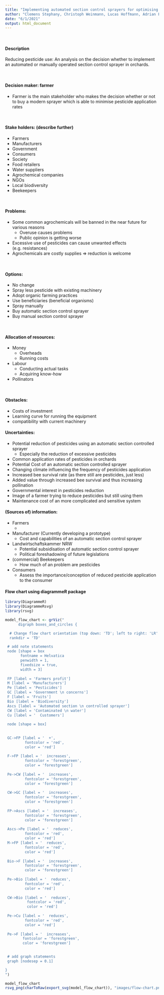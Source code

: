 ```yaml
---
title: "Implementing automated section control sprayers for optimising pesticide application in orchards"
author: "Clemens Stephany, Christoph Weinmann, Lucas Hoffmann, Adrian Fülle, Jasper Hackling"
date: "6/1/2021"
output: html_document
---
```


\ 

#### Description   
Reducing pesticide use: An analysis on the decision whether to implement an automated or manually operated section control sprayer in orchards.

\ 

#### Decision maker: farmer   
* Farmer is the main stakeholder who makes the decision whether or not to buy a modern sprayer which is able to minimise pesticide application rates

\ 

#### Stake holders: (describe further)
* Farmers 
* Manufacturers 
* Government 
* Consumers 
* Society 
* Food retailers 
* Water suppliers 
* Agrochemical companies 
* NGOs 
* Local biodiversity
* Beekeepers

\ 

#### Problems:    
* Some common agrochemicals will be banned in the near future for various reasons
  + Overuse causes problems 
  + Public opinion is getting worse   
* Excessive use of pesticides can cause unwanted effects (e.g. resistances)  
* Agrochemicals are costly supplies $\Rightarrow$ reduction is welcome  

\ 

#### Options:  
* No change 
* Spray less pesticide with existing machinery 
* Adopt organic farming practices 
* Use beneficiaries (beneficial organisms)
* Spray manually 
* Buy automatic section control sprayer
* Buy manual section control sprayer

\ 

#### Allocation of resources:  
* Money
  + Overheads
  + Running costs 
* Labour 
  + Conducting actual tasks 
  + Acquiring know-how
* Pollinators  

\ 

#### Obstacles:  
* Costs of investment
* Learning curve for running the equipment 
* compatibility with current machinery

#### Uncertainties:  
* Potential reduction of pesticides using an automatic section controlled sprayer
  + Especially the reduction of excessive pesticides
* Common application rates of pesticides in orchards
* Potential Cost of an automatic section controlled sprayer
* Changing climate influencing the frequency of pesticides application
* Increased bee survival rate (as there still are pesticides, just less)
* Added value through increased bee survival and thus increasing pollination
* Governmental interest in pesticides reduction
* Image of a farmer trying to reduce pesticides but still using them
* Maintenance cost of an more complicated and sensitive system

#### (Sources of) information:
* Farmers
  + 
* Manufacturer (Currently developing a prototype)
  + Cost and capabilities of an automatic section control sprayer
* Landwirtschaftskammer NRW
  + Potential subsidisation of automatic section control sprayer
  + Political foreshadowing of future legislations
* (commercial) Beekeepers
  + How much of an problem are pesticides
* Consumers
  + Assess the importance/conception of reduced pesticide application to the consumer 


#### Flow chart using diagrammeR package 
```r
library(DiagrammeR)
library(DiagrammeRsvg)
library(rsvg)
```

```r
model_flow_chart <- grViz("
      digraph boxes_and_circles {

  # Change flow chart orientation (top down: 'TD'; left to right: 'LR' 
  rankdir = 'TD'

 # add note statements
 node [shape = box
       fontname = Helvatica
       penwidth = 1, 
       fixedsize = true, 
       width = 3]
       
 FP [label = 'Farmers profit']
 M [label = 'Manufacturers']
 Pe [label = 'Pesticides']
 GC [label = 'Government \n concerns']
 F [label = 'Fruits']
 Bio [label = 'Biodiversity']
 Ascs [label = 'Automated section \n controlled sprayer']
 CW [label = 'Contaminated \n water']
 Cu [label = '  Customers']
 
 node [shape = box]
 
  
 GC->FP [label = '  +',
         fontcolor = 'red',
         color = 'red']
         
 F->FP [label = '  increases',
         fontcolor = 'forestgreen',
         color = 'forestgreen']
 
 Pe->CW [label = '  increases',
         fontcolor = 'forestgreen',
         color = 'forestgreen']
 
 CW->GC [label = '  increases',
         fontcolor = 'forestgreen',
         color = 'forestgreen']
 
 FP->Ascs [label = '  increases',
         fontcolor = 'forestgreen',
         color = 'forestgreen']
 
 Ascs->Pe [label = '  reduces',
         fontcolor = 'red',
         color = 'red']
 M->FP [label = '  reduces',
         fontcolor = 'red',
         color = 'red']
         
 Bio->F [label = '  increases',
         fontcolor = 'forestgreen',
         color = 'forestgreen']
 
 Pe->Bio [label = '  reduces',
         fontcolor = 'red',
         color = 'red']
         
 CW->Bio [label = '  reduces',
          fontcolor = 'red',
          color = 'red']
          
 Pe->Cu [label = '  reduces',
         fontcolor = 'red',
         color = 'red']
         
 Pe->F [label = '  increases',
        fontcolor = 'forestgreen',
        color = 'forestgreen']
 

 # add graph statements 
 graph [nodesep = 0.1]

}
")

model_flow_chart
rsvg_png(charToRaw(export_svg(model_flow_chart)), "images/flow-chart.png")

```



 